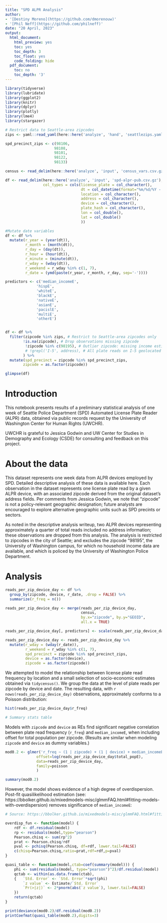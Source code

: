 ```yaml
---
title: "SPD ALPR Analysis"
author:
- '[Destiny Moreno](https://github.com/dmorenouw)'
- '[Phil Neff](https://github.com/philneff)'
date: "20 April, 2023"
output:
  html_document:
    html_preview: yes
    toc: yes
    toc_depth: 3
    toc_float: yes
    code_folding: hide
  pdf_document:
    toc: no
    toc_depth: '3'
---
```


```r

library(tidyverse)
library(lubridate)
library(ggplot2)
library(knitr)
library(dplyr)
library(plotly)
library(lme4)
library(stargazer)

# Restrict data to Seattle-area zipcodes
zips <- yaml::read_yaml(here::here('analyze', 'hand', 'seattlezips.yaml'))

spd_precinct_zips <- c(98106,
                      98108,
                      98101,
                      98122,
                      98133)

census <- read_delim(here::here('analyze', 'input', 'census_vars.csv.gz'), delim='|')

df <- read_delim(here::here('analyze', 'input', 'spd-alpr-pub.csv.gz'), delim='|',
                 col_types = cols(license_plate = col_character(),
                                  dt = col_datetime(format="%m/%d/%Y - %H:%M:%S"),
                                  location = col_character(),
                                  address = col_character(),
                                  device = col_character(),
                                  plate_hash = col_character(),
                                  lon = col_double(),
                                  lat = col_double()
                                  ))

#Mutate date variables
df <- df %>% 
  mutate(r_year = (year(dt)),
         r_month = (month(dt)),
         r_day = (day(dt)),
         r_hour = (hour(dt)),
         r_minute = (minute(dt)),
         r_wday = (wday(dt)),
         r_weekend = r_wday %in% c(1, 7),
         r_date = (ymd(paste(r_year, r_month, r_day, sep='-'))))

predictors <- c('median_incomeE',
              'hispE',
              'whiteE',
              'blackE',
              'nativeE',
              'asianE',
              'pacislE',
              'multiE',
              'otherE')


df <- df %>% 
  filter(zipcode %in% zips, # Restrict to Seattle-area zipcodes only
        !is.na(zipcode), # Drop observations missing zipcode
         !zipcode %in% c(98195), # Outlier zipcode: missing income estimates, policed by UWPD
         # !grepl('I-5', address), # All plate reads on I-5 geolocated to two points, dropped
        ) %>% 
  mutate(spd_precinct = zipcode %in% spd_precinct_zips,
        zipcode = as.factor(zipcode))

glimpse(df)

```

# Introduction 

This notebook presents results of a preliminary statistical analysis of one week of Seattle Police Department (SPD) Automated License Plate Reader (ALPR) data, obtained via public records request by the University of Washington Center for Human Rights (UWCHR).

UWCHR is grateful to Jessica Godwin and UW Center for Studies in Demography and Ecology (CSDE) for consulting and feedback on this project.

# About the data

This dataset represents one week data from ALPR devices employed by SPD. Detailed descriptive analysis of these data is available here. Each observation in the dataset represents one license plate read by a given ALPR device, with an associated zipcode derived from the original dataset's address fields. Per comments from Jessica Godwin, we note that "zipcode" is not a policy-relevant geographic designation; future analysts are encouraged to explore alternative geographic units such as SPD precints or sectors.

As noted in the descriptive analysis writeup, two ALPR devices representing approximately a quarter of total reads included no address information; these observations are dropped from this analysis. The analysis is restricted to zipcodes in the city of Seattle; and excludes the zipcode "98195", the University of Washington campus, for which no household income data are available, and which is policed by the University of Washington Police Department.

# Analysis

```r

reads_per_zip_device_day <- df %>% 
  group_by(zipcode, device, r_date, .drop = FALSE) %>% 
  summarize(r_freq = n())

reads_per_zip_device_day <- merge(reads_per_zip_device_day,
                                  census,
                                  by.x="zipcode", by.y="GEOID",
                                  all.x = TRUE)

reads_per_zip_device_day[, predictors] <- scale(reads_per_zip_device_day[, predictors])

reads_per_zip_device_day <- reads_per_zip_device_day %>% 
  mutate(r_wday = (wday(r_date)),
         r_weekend = r_wday %in% c(1, 7),
         spd_precinct = zipcode %in% spd_precinct_zips,
         device = as.factor(device),
         zipcode = as.factor(zipcode))

```

We attempted to model the relationship between license plate read frequency by location and a small selection of socio-economic estimates obtained via `tidycensus()`. We group the data at the level of plate reads per zipcode by device and date.  The resulting data, with `r nows(reads_per_zip_device_day)` observations, approximately conforms to a Poisson distribution:

```r

hist(reads_per_zip_device_day$r_freq)

# Summary stats table

```

Models with `zipcode` and `device` as REs find significant negative correlation between plate read frequency (`r_freq`) and `median_incomeE`, when including offset for total population per zipcode. (Results are similar when modeling `zipcode` and `device` as dummy variables.)

```r

mod0.2 <- glmer('r_freq ~ (1 | zipcode) + (1 | device) + median_incomeE + r_weekend + spd_precinct',
              offset=log(reads_per_zip_device_day$total_popE),
              data=reads_per_zip_device_day,
              family=poisson
              )

summary(mod0.2)

```

However, the model shows evidence of a high degree of overdispersion. Post-fit quasilikelihood estimation (see: https://bbolker.github.io/mixedmodels-misc/glmmFAQ.html#fitting-models-with-overdispersion) removes significance of `median_incomeE`:

```r

# Source: https://bbolker.github.io/mixedmodels-misc/glmmFAQ.html#fitting-models-with-overdispersion

overdisp_fun <- function(model) {
    rdf <- df.residual(model)
    rp <- residuals(model,type="pearson")
    Pearson.chisq <- sum(rp^2)
    prat <- Pearson.chisq/rdf
    pval <- pchisq(Pearson.chisq, df=rdf, lower.tail=FALSE)
    c(chisq=Pearson.chisq,ratio=prat,rdf=rdf,p=pval)
}

quasi_table <- function(model,ctab=coef(summary(model))) {
    phi <- sum(residuals(model, type="pearson")^2)/df.residual(model)
    qctab <- within(as.data.frame(ctab),
    {   `Std. Error` <- `Std. Error`*sqrt(phi)
        `z value` <- Estimate/`Std. Error`
        `Pr(>|z|)` <- 2*pnorm(abs(`z value`), lower.tail=FALSE)
    })
    return(qctab)
}

```

```r

print(deviance(mod0.2)/df.residual(mod0.2))
printCoefmat(quasi_table(mod0.2),digits=3)

```


